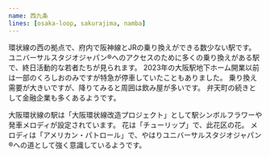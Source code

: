 ```yaml
---
name: 西九条
lines: [osaka-loop, sakurajima, namba]
---
```


環状線の西の拠点で、府内で阪神線とJRの乗り換えができる数少ない駅です。
ユニバーサルスタジオジャパン&reg;へのアクセスのために多くの乗り換えがある駅で、終日活動的な若者たちが見られます。
2023年の大阪駅地下ホーム開業以前は一部のくろしおのみですが特急が停車していたこともありました。
乗り換え需要が大きいですが、降りてみると周囲は飲み屋が多いです。
弁天町の続きとして金融企業も多くあるようです。

大阪環状線の駅は「大阪環状線改造プロジェクト」として駅シンボルフラワーや発車メロディが設定されています。
花は「チューリップ」で、此花区の花。
メロディは「アメリカン・パトロール」で、やはりユニバーサルスタジオジャパン&reg;への道として強く意識しているようです。
